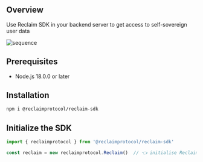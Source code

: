 
## Overview

Use Reclaim SDK in your backend server to get access to self-sovereign user data

![sequence](/assets/Reclaim_SDK_integration_updated_group.svg)

## Prerequisites

- Node.js 18.0.0 or later

## Installation

```bash copy
npm i @reclaimprotocol/reclaim-sdk
```

## Initialize the SDK

```js copy
import { reclaimprotocol } from '@reclaimprotocol/reclaim-sdk' 

const reclaim = new reclaimprotocol.Reclaim()  // 👈 initialise Reclaim class
```